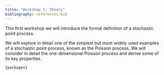 ```yaml
---
title: "Workshop 1: Theory"
bibliography: references.bib
---
```


This first workshop we will introduce the formal definition of a stochastic point process. 

We will explore in detail one of the simplest but most widely used examples of a stochastic point process, known as the Poisson process. We will consider in detail the one-dimensional Poisson process and derive some of its key properties.

`{packages}`

